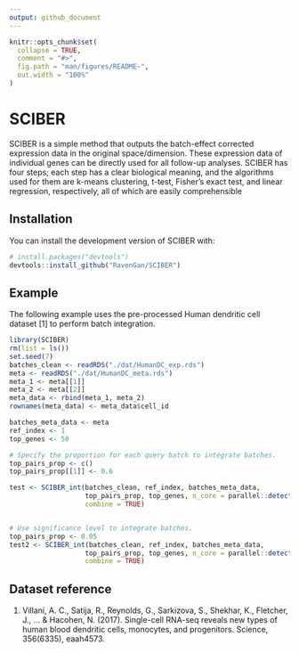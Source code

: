 ```yaml
---
output: github_document
---
```


<!-- README.md is generated from README.Rmd. Please edit that file -->

```r
knitr::opts_chunk$set(
  collapse = TRUE,
  comment = "#>",
  fig.path = "man/figures/README-",
  out.width = "100%"
)
```

# SCIBER

<!-- badges: start -->
<!-- badges: end -->

SCIBER is a simple method that outputs the batch-effect corrected expression data in the original space/dimension. These expression data of individual genes can be directly used for all follow-up analyses. SCIBER has four steps; each step has a clear biological meaning, and the algorithms used for them are k-means clustering, t-test, Fisher’s exact test, and linear regression, respectively, all of which are easily comprehensible

## Installation

You can install the development version of SCIBER with:

``` r
# install.packages("devtools")
devtools::install_github("RavenGan/SCIBER")
```

## Example
The following example uses the pre-processed Human dendritic cell dataset [1] to perform batch integration. 

```r
library(SCIBER)
rm(list = ls())
set.seed(7)
batches_clean <- readRDS("./dat/HumanDC_exp.rds")
meta <- readRDS("./dat/HumanDC_meta.rds")
meta_1 <- meta[[1]]
meta_2 <- meta[[2]]
meta_data <- rbind(meta_1, meta_2)
rownames(meta_data) <- meta_data$cell_id

batches_meta_data <- meta
ref_index <- 1
top_genes <- 50

# Specify the proportion for each query batch to integrate batches.
top_pairs_prop <- c()
top_pairs_prop[[1]] <- 0.6

test <- SCIBER_int(batches_clean, ref_index, batches_meta_data,
                   top_pairs_prop, top_genes, n_core = parallel::detectCores(),
                   combine = TRUE)


# Use significance level to integrate batches.
top_pairs_prop <- 0.05
test2 <- SCIBER_int(batches_clean, ref_index, batches_meta_data,
                   top_pairs_prop, top_genes, n_core = parallel::detectCores(),
                   combine = TRUE)
```

## Dataset reference
1. Villani, A. C., Satija, R., Reynolds, G., Sarkizova, S., Shekhar, K., Fletcher, J., ... & Hacohen, N. (2017). Single-cell RNA-seq reveals new types of human blood dendritic cells, monocytes, and progenitors. Science, 356(6335), eaah4573.

<!-- What is special about using `README.Rmd` instead of just `README.md`? You can include R chunks like so: -->

<!-- ```{r cars} -->
<!-- summary(cars) -->
<!-- ``` -->

<!-- You'll still need to render `README.Rmd` regularly, to keep `README.md` up-to-date. `devtools::build_readme()` is handy for this. You could also use GitHub Actions to re-render `README.Rmd` every time you push. An example workflow can be found here: <https://github.com/r-lib/actions/tree/v1/examples>. -->

<!-- You can also embed plots, for example: -->

<!-- ```{r pressure, echo = FALSE} -->
<!-- plot(pressure) -->
<!-- ``` -->

<!-- In that case, don't forget to commit and push the resulting figure files, so they display on GitHub and CRAN. -->

